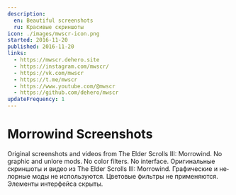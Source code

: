 ```yaml
---
description:
  en: Beautiful screenshots
  ru: Красивые скриншоты
icon: ./images/mwscr-icon.png
started: 2016-11-20
published: 2016-11-20
links:
  - https://mwscr.dehero.site
  - https://instagram.com/mwscr/
  - https://vk.com/mwscr
  - https://t.me/mwscr
  - https://www.youtube.com/@mwscr
  - https://github.com/dehero/mwscr
updateFrequency: 1
---
```


# Morrowind Screenshots

<Content lang="en">
Original screenshots and videos from The Elder Scrolls III: Morrowind. No graphic and unlore mods. No color filters.
No interface.

</Content>

<Content lang="ru">
Оригинальные скриншоты и видео из The Elder Scrolls III: Morrowind. Графические и нелорные моды не используются.
Цветовые фильтры не применяются. Элементы интерфейса скрыты.

</Content>
